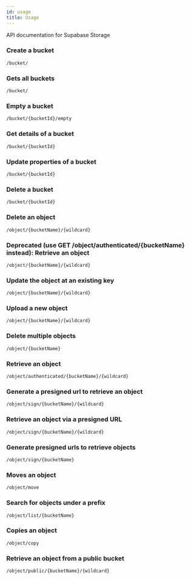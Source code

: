```yaml
---
id: usage
title: Usage
---
```


<!-- AUTOGENERATED: DO NOT EDIT DIRECTLY IF THIS IS VERSION "next" -->

API documentation for Supabase Storage


<!-- AUTOGENERATED: DO NOT EDIT DIRECTLY IF THIS IS VERSION "next" -->





### Create a bucket

```
/bucket/
```



### Gets all buckets

```
/bucket/
```





### Empty a bucket

```
/bucket/{bucketId}/empty
```





### Get details of a bucket

```
/bucket/{bucketId}
```



### Update properties of a bucket

```
/bucket/{bucketId}
```



### Delete a bucket

```
/bucket/{bucketId}
```





### Delete an object

```
/object/{bucketName}/{wildcard}
```



### Deprecated (use GET /object/authenticated/{bucketName} instead): Retrieve an object

```
/object/{bucketName}/{wildcard}
```



### Update the object at an existing key

```
/object/{bucketName}/{wildcard}
```



### Upload a new object

```
/object/{bucketName}/{wildcard}
```





### Delete multiple objects

```
/object/{bucketName}
```





### Retrieve an object

```
/object/authenticated/{bucketName}/{wildcard}
```





### Generate a presigned url to retrieve an object

```
/object/sign/{bucketName}/{wildcard}
```



### Retrieve an object via a presigned URL

```
/object/sign/{bucketName}/{wildcard}
```





### Generate presigned urls to retrieve objects

```
/object/sign/{bucketName}
```





### Moves an object

```
/object/move
```





### Search for objects under a prefix

```
/object/list/{bucketName}
```





### Copies an object

```
/object/copy
```





### Retrieve an object from a public bucket

```
/object/public/{bucketName}/{wildcard}
```


